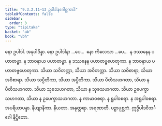 ```yaml
---
title: "9.3.2.11–13 ဥပါဒါနဂေါစ္ဆကာဒိ"
tableOfContents: false
sidebar:
  order: 3
type: "tipitaka"
basket: "ab"
book: "vbh"
---
```



<DynamicBreadcrumb />

<Paragraph number="1552" book="vbh">
နော ဥပါဒါ. အနုပါဒိန္နာ. နော ဥပါဒါနာ …ပေ…  နော ကိလေသာ …ပေ…  န ဒဿနေန ပဟာတဗ္ဗာ. န ဘာဝနာယ ပဟာတဗ္ဗာ. န ဒဿနေန ပဟာတဗ္ဗဟေတုကာ. န ဘာဝနာယ ပဟာတဗ္ဗဟေတုကာ. သိယာ သဝိတက္ကာ, သိယာ အဝိတက္ကာ. သိယာ သဝိစာရာ, သိယာ အဝိစာရာ. သိယာ သပ္ပီတိကာ, သိယာ အပ္ပီတိကာ. သိယာ ပီတိသဟဂတာ, သိယာ န ပီတိသဟဂတာ. သိယာ သုခသဟဂတာ, သိယာ န သုခသဟဂတာ. သိယာ ဥပေက္ခာသဟဂတာ, သိယာ န ဥပေက္ခာသဟဂတာ. န ကာမာဝစရာ. န ရူပါဝစရာ. န အရူပါဝစရာ. အပရိယာပန္နာ. နိယျာနိကာ. နိယတာ. အနုတ္တရာ. အရဏာတိ.

</Paragraph>

<Paragraph number="1553" type="center" book="vbh">
ပဉှာပုစ္ဆကံ.



</Paragraph>

<Paragraph number="1554" type="center" book="vbh">
ဣဒ္ဓိပါဒဝိဘင်္ဂေါ နိဋ္ဌိတော.
</Paragraph>